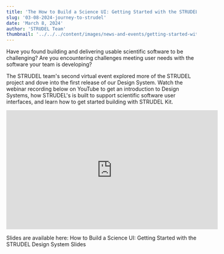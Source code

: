 ```yaml
---
title: 'The How to Build a Science UI: Getting Started with the STRUDEL Design System Webinar'
slug: '03-08-2024-journey-to-strudel'
date: 'March 8, 2024'
author: 'STRUDEL Team'
thumbnail: '../../../content/images/news-and-events/getting-started-with-strudel-ds.png'
---
```



Have you found building and delivering usable scientific software to be challenging? Are you encountering challenges meeting user needs with the software your team is developing?

The STRUDEL team's second virtual event explored more of the STRUDEL project and dove into the first release of our Design System. Watch the webinar recording below on YouTube to get an introduction to Design Systems, how STRUDEL's is built to support scientific software user interfaces, and learn how to get started building with STRUDEL Kit.

<iframe width="560" height="315" src="https://www.youtube.com/embed/b_O6DWIILFM?si=tHXt8DbFJ2xoO1qo" title="YouTube video player" frameborder="0" allow="accelerometer; autoplay; clipboard-write; encrypted-media; gyroscope; picture-in-picture; web-share" allowfullscreen></iframe>

Slides are available here: <PdfLink filename="2024-03-08-IntroductionSTRUDELDS">How to Build a Science UI: Getting Started with the STRUDEL Design System Slides</PdfLink>